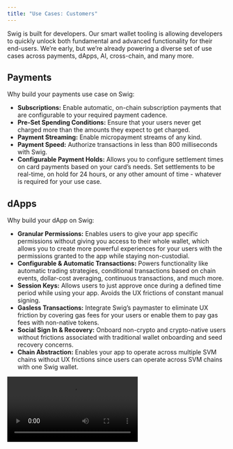 ```yaml
---
title: "Use Cases: Customers"
---
```


Swig is built for developers. Our smart wallet tooling is allowing developers to quickly unlock both fundamental and advanced functionality for their end-users. We’re early, but we’re already powering a diverse set of use cases across payments, dApps, AI, cross-chain, and many more.

## **Payments**

Why build your payments use case on Swig:

- **Subscriptions:** Enable automatic, on-chain subscription payments that are configurable to your required payment cadence.
- **Pre-Set Spending Conditions:** Ensure that your users never get charged more than the amounts they expect to get charged.
- **Payment Streaming:** Enable micropayment streams of any kind.
- **Payment Speed:** Authorize transactions in less than 800 milliseconds with Swig.
- **Configurable Payment Holds:** Allows you to configure settlement times on card payments based on your card’s needs. Set settlements to be real-time, on hold for 24 hours, or any other amount of time - whatever is required for your use case.

## **dApps**

Why build your dApp on Swig:

- **Granular Permissions:** Enables users to give your app specific permissions without giving you access to their whole wallet, which allows you to create more powerful experiences for your users with the permissions granted to the app while staying non-custodial.
- **Configurable & Automatic Transactions:** Powers functionality like automatic trading strategies, conditional transactions based on chain events, dollar-cost averaging, continuous transactions, and much more.
- **Session Keys:** Allows users to just approve once during a defined time period while using your app. Avoids the UX frictions of constant manual signing.
- **Gasless Transactions:** Integrate Swig’s paymaster to eliminate UX friction by covering gas fees for your users or enable them to pay gas fees with non-native tokens.
- **Social Sign In & Recovery:** Onboard non-crypto and crypto-native users without frictions associated with traditional wallet onboarding and seed recovery concerns.
- **Chain Abstraction:** Enables your app to operate across multiple SVM chains without UX frictions since users can operate across SVM chains with one Swig wallet.

<video controls className="w-full aspect-video" src="/swigflix-demo.mp4" />

## **AI**

Why build your AI use case on Swig:

- **AI Chat:** Easily create AI-powered chat-to-action functionality within your app that enables users conduct transactions in your app experience via a chat function. Users can type things like "buy 10 SOL next time the price drops below $100" and your app handles the rest with Swig.
- **AI Swarms:** Use Swig’s role-based permissions architecture to enable AI swarm use cases for any app type. With Swig, you can configure multiple agents to each have different permissions and have them work together based on conditional logic.
- **Frictionless AI:** Leveraging session keys, agents can seamlessly execute several transactions within a defined period without needing to stop for constant approvals.
- **Much More...** the functionality that Swig offers on-chain agents can power an endless possibility of features. We encourage builders to get creative and let us know what you were able to build on Swig.

## **Cross-Chain**

Why “add Solana” to your app using Swig:

- **Sign SVM Transactions With EVM Keys:** Building on Swig allows your users to sign SVM transactions during their app experience without needing to leave their EVM wallet. This allows your app and your users to benefit from the power of Solana without creating any UX friction.
- **"Add Solana":** For apps that are expanding their chain support to Solana, building their Solana use case on Swig from the start has allowed them to ensure the most robust Solana experience for their users while avoiding development headaches that come with working on an unfamiliar chain. Our docs can be exported as an MCP server so that non-Solana native developers can easily understand Swig and build powerful Solana use cases for their users.
- **UX Parity Across Chains:** If your app is multi-chain, you are likely using EVM smart wallet tools to power advanced experiences for your users when they interact with EVM protocols. But until now, you haven't been able to provide them with experience parity when they interact with SVM protocols in your app. With Swig's smart wallet functionality, you can close that parity gap to ensure your users have universal experiences across EVM and SVM chains.

## **And more...**

Swig’s primitives allow for an endless number of possibilities across any use case. In addition to payments, dApps, AI, and cross-chain use cases, Swig can power use cases such as custodians adding hot wallet functionality to their custody stack, exchanges building unique on-chain trading experiences, gaming apps reducing in-game UX frictions, and many more.

**We believe some of the most powerful use cases built on Swig have not even been imagined yet. If you are a developer and are interested in building something new on Solana, we encourage you to play around on Swig and see what Swig can enable you to create.**